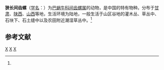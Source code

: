 {{Speciesbox
| taxon = Metodontia beresowskii
| binomial_authority = (Moellendorff, 1899)<ref name='id11132'>{{cite web| url =http://www.bioinfo.cn/db05/BjdwSpecies.php?action=view&id=11132| title =狭长间齿螺| work =《中国动物物种编目数据库》| publisher =中国科学院微生物研究所| author =中国科学院动物研究所| accessdate =2009-04-28| deadurl =yes| archiveurl =https://web.archive.org/web/20160305013919/http://www.bioinfo.cn/db05/BjdwSpecies.php?action=view&id=11132| archivedate =2016-03-05}}</ref>
}}

'''狭长间齿螺'''（[[学名|学名]]：{{lang|la|''Metodontia beresowskii''}}）为[[巴蜗牛科|巴蜗牛科]][[间齿螺属|间齿螺属]]的动物，是中国的特有物种。分布于[[甘肃|甘肃]]、[[陕西|陕西]]、[[山西|山西]]等地，生活环境为陆地，一般生活于山区谷地的灌木丛、草丛中、石块下、石土缝中以及农田附近潮湿草丛中。<ref name='id11132'/>

== 参考文献 ==
{{reflist}}

{{软体动物小作品}}

{{taxonbar}}
[[Category:_1899年描述的动物|X]]
[[Category:间齿螺属|X]]
[[Category:中国特有软体动物|X]]